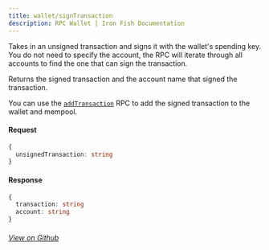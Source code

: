 ```yaml
---
title: wallet/signTransaction
description: RPC Wallet | Iron Fish Documentation
---
```


Takes in an unsigned transaction and signs it with the wallet's spending key. You do not need to specify the account, the RPC will iterate through all accounts to find the one that can sign the transaction.

Returns the signed transaction and the account name that signed the transaction.

You can use the [`addTransaction`](/developers/documentation/rpc/wallet/add_transaction) RPC to add the signed transaction to the wallet and mempool.

#### Request

```ts
{
  unsignedTransaction: string
}
```

#### Response

```ts
{
  transaction: string
  account: string
}
```

###### [View on Github](https://github.com/iron-fish/ironfish/blob/master/ironfish/src/rpc/routes/wallet/signTransaction.ts)
